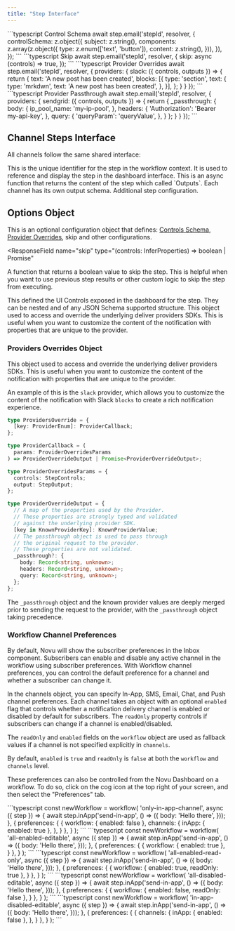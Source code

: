 ```yaml
---
title: "Step Interface"
---
```


<RequestExample>
    ```typescript Control Schema
    await step.email('stepId', resolver, {
        controlSchema: z.object({
            subject: z.string(),
            components: z.array(z.object({
                type: z.enum(['text', 'button']),
                content: z.string(),
            })),
        }),
    });
    ```
    ```typescript Skip
    await step.email('stepId', resolver, {
        skip: async (controls) => true,
    });
    ```
    ```typescript Provider Overrides
    await step.email('stepId', resolver, {
      providers: {
        slack: ({ controls, outputs }) => {
          return {
            text: 'A new post has been created',
            blocks: [{
              type: 'section',
              text: {
                  type: 'mrkdwn',
                  text: 'A new post has been created',
              },
            }],
          };
        }
      }
    });
    ```
    ```typescript Provider Passthrough
    await step.email('stepId', resolver, {
      providers: {
        sendgrid: ({ controls, outputs }) => {
          return {
            _passthrough: {
              body: {
                ip_pool_name: 'my-ip-pool',
              },
              headers: {
                'Authorization': 'Bearer my-api-key',
              },
              query: {
                'queryParam': 'queryValue',
              },
            }
          };
        }
      }
    });
    ```
</RequestExample>

## Channel Steps Interface

All channels follow the same shared interface:

<ParamField path="stepId" type="string" required>
  This is the unique identifier for the step in the workflow context. It is used
  to reference and display the step in the dashboard interface.
</ParamField>

<ParamField path="resolver" type="Promise" required>
  This is an async function that returns the content of the step which called
  `Outputs`. Each channel has its own output schema.
</ParamField>

<ParamField path="options" type="StepOptions">
  Additional step configuration.
</ParamField>

## Options Object

This is an optional configuration object that defines: [Controls Schema](/framework/concepts/inputs), [Provider Overrides](#provider-overrides), skip and other configurations.

<ResponseField
  name="skip"
  type="(controls: InferProperties<controlSchema>) => boolean | Promise<boolean>"
>
  A function that returns a boolean value to skip the step. This is helpful when
  you want to use previous step results or other custom logic to skip the step
  from executing.
</ResponseField>

<ResponseField name="controlSchema" type="JSON Schema | Zod">
  This defined the UI Controls exposed in the dashboard for the step. They can
  be nested and of any JSON Schema supported structure.
</ResponseField>

<ResponseField name="providers" type="ProvidersOverride">
  This object used to access and override the underlying deliver providers SDKs. This is useful when you want to customize the content of the notification with properties that are unique to the provider.
</ResponseField>

### Providers Overrides Object

This object used to access and override the underlying deliver providers SDKs. This is useful when you want to customize the content of the notification with properties that are unique to the provider.

An example of this is the `slack` provider, which allows you to customize the content of the notification with Slack `blocks` to create a rich notification experience.

```typescript
type ProvidersOverride = {
  [key: ProviderEnum]: ProviderCallback;
};

type ProviderCallback = (
  params: ProviderOverridesParams
) => ProviderOverrideOutput | Promise<ProviderOverrideOutput>;

type ProviderOverridesParams = {
  controls: StepControls;
  output: StepOutput;
};

type ProviderOverrideOutput = {
  // A map of the properties used by the Provider.
  // These properties are strongly typed and validated
  // against the underlying provider SDK.
  [key in KnownProviderKey]: KnownProviderValue;
  // The passthrough object is used to pass through
  // the original request to the provider.
  // These properties are not validated.
  _passthrough?: {
    body: Record<string, unknown>;
    headers: Record<string, unknown>;
    query: Record<string, unknown>;
  };
};
```

The `_passthrough` object and the known provider values are deeply merged prior to sending the request to the provider, with the `_passthrough` object taking precedence.


### Workflow Channel Preferences

By default, Novu will show the subscriber preferences in the Inbox component. Subscribers can enable and disable any active channel in the workflow using subscriber preferences.
With Workflow channel preferences, you can control the default preference for a channel and whether a subscriber can change it.

In the channels object, you can specify In-App, SMS, Email, Chat, and Push channel preferences. Each channel takes an object with an optional `enabled` flag that controls whether a notification delivery channel is enabled or disabled by default for subscribers.
The `readOnly` property controls if subscribers can change if a channel is enabled/disabled. 

The `readOnly` and `enabled` fields on the `workflow` object are used as fallback values if a channel is not specified explicitly in `channels`.

By default, `enabled` is `true` and `readOnly` is `false` at both the `workflow` and `channels` level.

These preferences can also be controlled from the Novu Dashboard on a workflow. To do so, click on the cog icon at the top right of your screen, and then select the  "Preferences" tab.

<Tabs>
<Tab title="In-App Only - Editable">
```typescript
const newWorkflow = workflow(
  'only-in-app-channel',
  async ({ step }) => {
    await step.inApp('send-in-app', () => ({
      body: 'Hello there',
    }));
  },
  {
    preferences: {
      {
        workflow: { enabled: false },
        channels: {
          inApp: { enabled: true },
        },
      }
    },
  }
);
```
</Tab>
<Tab title="All Enabled - Editable">
```typescript
const newWorkflow = workflow(
  'all-enabled-editable',
  async ({ step }) => {
    await step.inApp('send-in-app', () => ({
      body: 'Hello there',
    }));
  },
  {
    preferences: {
      {
        workflow: { enabled: true },
      }
    },
  }
);
```
</Tab>
<Tab title="All Enabled - Read Only">
```typescript
const newWorkflow = workflow(
  'all-enabled-read-only',
  async ({ step }) => {
    await step.inApp('send-in-app', () => ({
      body: 'Hello there',
    }));
  },
  {
    preferences: {
      {
        workflow: { enabled: true, readOnly: true },
      }
    },
  }
);
```
</Tab>
<Tab title="All Disabled - Editable">
```typescript
const newWorkflow = workflow(
  'all-disabled-editable',
  async ({ step }) => {
    await step.inApp('send-in-app', () => ({
      body: 'Hello there',
    }));
  },
  {
    preferences: {
      {
        workflow: { enabled: false, readOnly: false },
      }
    },
  }
);
```
</Tab>
<Tab title="In-App Disabled - Editable">
```typescript
const newWorkflow = workflow(
  'in-app-disabled-editable',
  async ({ step }) => {
    await step.inApp('send-in-app', () => ({
      body: 'Hello there',
    }));
  },
  {
    preferences: {
      {
        channels: {
          inApp: { enabled: false },
        },
      }
    },
  }
);
```
</Tab>
</Tabs>
